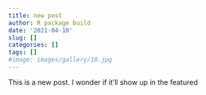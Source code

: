 ```yaml
---
title: new post
author: R package build
date: '2021-04-10'
slug: []
categories: []
tags: []
#image: images/gallery/10.jpg
---
```



This is a new post. I wonder if it'll show up in the featured